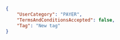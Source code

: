 ```json REST - Payer
{
    "UserCategory": "PAYER",
    "TermsAndConditionsAccepted": false,
    "Tag": "New tag"
}
```